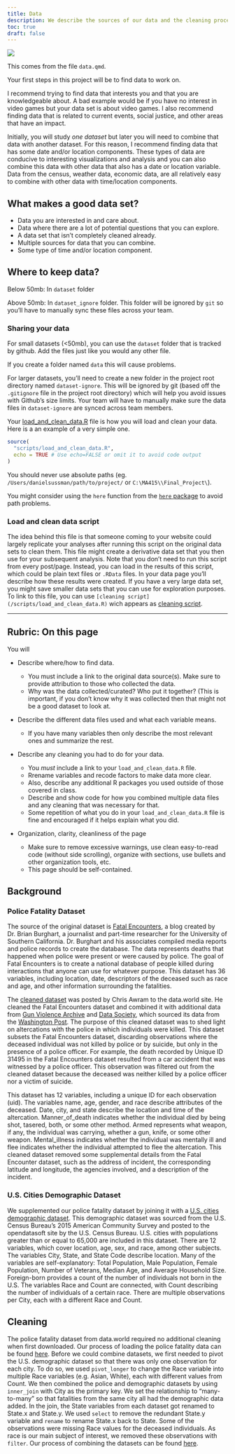 ```yaml
---
title: Data
description: We describe the sources of our data and the cleaning process.
toc: true
draft: false
---
```


![](images/data-import-cheatsheet-thumbs.png)

This comes from the file `data.qmd`.

Your first steps in this project will be to find data to work on.

I recommend trying to find data that interests you and that you are knowledgeable about. A bad example would be if you have no interest in video games but your data set is about video games. I also recommend finding data that is related to current events, social justice, and other areas that have an impact.

Initially, you will study *one dataset* but later you will need to combine that data with another dataset. For this reason, I recommend finding data that has some date and/or location components. These types of data are conducive to interesting visualizations and analysis and you can also combine this data with other data that also has a date or location variable. Data from the census, weather data, economic data, are all relatively easy to combine with other data with time/location components.

## What makes a good data set?

-   Data you are interested in and care about.
-   Data where there are a lot of potential questions that you can explore.
-   A data set that isn't completely cleaned already.
-   Multiple sources for data that you can combine.
-   Some type of time and/or location component.

## Where to keep data?

Below 50mb: In `dataset` folder

Above 50mb: In `dataset_ignore` folder. This folder will be ignored by `git` so you'll have to manually sync these files across your team.

### Sharing your data

For small datasets (\<50mb), you can use the `dataset` folder that is tracked by github. Add the files just like you would any other file.

If you create a folder named `data` this will cause problems.

For larger datasets, you'll need to create a new folder in the project root directory named `dataset-ignore`. This will be ignored by git (based off the `.gitignore` file in the project root directory) which will help you avoid issues with Github's size limits. Your team will have to manually make sure the data files in `dataset-ignore` are synced across team members.

Your [load_and_clean_data.R](/scripts/load_and_clean_data.R) file is how you will load and clean your data. Here is a an example of a very simple one.

```r
source(
  "scripts/load_and_clean_data.R",
  echo = TRUE # Use echo=FALSE or omit it to avoid code output  
)
```

You should never use absolute paths (eg. `/Users/danielsussman/path/to/project/` or `C:\MA415\\Final_Project\`).

You might consider using the `here` function from the [`here` package](https://here.r-lib.org/articles/here.html) to avoid path problems.

### Load and clean data script

The idea behind this file is that someone coming to your website could largely replicate your analyses after running this script on the original data sets to clean them. This file might create a derivative data set that you then use for your subsequent analysis. Note that you don't need to run this script from every post/page. Instead, you can load in the results of this script, which could be plain text files or `.RData` files. In your data page you'll describe how these results were created. If you have a very large data set, you might save smaller data sets that you can use for exploration purposes. To link to this file, you can use `[cleaning script](/scripts/load_and_clean_data.R)` wich appears as [cleaning script](/scripts/load_and_clean_data.R).

------------------------------------------------------------------------

## Rubric: On this page

You will

-   Describe where/how to find data.

    -   You must include a link to the original data source(s). Make sure to provide attribution to those who collected the data.
    -   Why was the data collected/curated? Who put it together? (This is important, if you don't know why it was collected then that might not be a good dataset to look at.

-   Describe the different data files used and what each variable means.

    -   If you have many variables then only describe the most relevant ones and summarize the rest.

-   Describe any cleaning you had to do for your data.

    -   You *must* include a link to your `load_and_clean_data.R` file.
    -   Rrename variables and recode factors to make data more clear.
    -   Also, describe any additional R packages you used outside of those covered in class.
    -   Describe and show code for how you combined multiple data files and any cleaning that was necessary for that.
    -   Some repetition of what you do in your `load_and_clean_data.R` file is fine and encouraged if it helps explain what you did.

-   Organization, clarity, cleanliness of the page

    -   Make sure to remove excessive warnings, use clean easy-to-read code (without side scrolling), organize with sections, use bullets and other organization tools, etc.
    -   This page should be self-contained.

## Background

### Police Fatality Dataset

The source of the original dataset is [Fatal Encounters](https://fatalencounters.org/), a blog created by Dr. Brian Burghart, a journalist and part-time researcher for the University of Southern California. Dr. Burghart and his associates compiled media reports and police records to create the database. The data represents deaths that happened when police were present or were caused by police. The goal of Fatal Encounters is to create a national database of people killed during interactions that anyone can use for whatever purpose. This dataset has 36 variables, including location, date, descriptors of the deceased such as race and age, and other information surrounding the fatalities. 

The [cleaned dataset](https://data.world/awram/us-police-involved-fatalities) was posted by Chris Awram to the data.world site. He cleaned the Fatal Encounters dataset and combined it with additional data from [Gun Violence Archive](https://www.gunviolencearchive.org/) and [Data Society](https://data.world/data-society/fatal-police-shootings), which sourced its data from the [Washington Post](https://github.com/washingtonpost/data-police-shootings). The purpose of this cleaned dataset was to shed light on altercations with the police in which individuals were killed. This dataset subsets the Fatal Encounters dataset, discarding observations where the deceased individual was not killed by police or by suicide, but only in the presence of a police officer. For example, the death recorded by Unique ID 31495 in the Fatal Encounters dataset resulted from a car accident that was witnessed by a police officer. This observation was filtered out from the cleaned dataset because the deceased was neither killed by a police officer nor a victim of suicide.

This dataset has 12 variables, including a unique ID for each observation (uid). The variables name, age, gender, and race describe attributes of the deceased. Date, city, and state describe the location and time of the altercation. Manner_of_death indicates whether the individual died by being shot, tasered, both, or some other method. Armed represents what weapon, if any, the individual was carrying, whether a gun, knife, or some other weapon. Mental_illness indicates whether the individual was mentally ill and flee indicates whether the individual attempted to flee the altercation. This cleaned dataset removed some supplemental details from the Fatal Encounter dataset, such as the address of incident, the corresponding latitude and longitude, the agencies involved, and a description of the incident.

### U.S. Cities Demographic Dataset

We supplemented our police fatality dataset by joining it with a [U.S. cities demographic dataset](https://public.opendatasoft.com/explore/dataset/us-cities-demographics/information/). This demographic dataset was sourced from the U.S. Census Bureau's 2015 American Community Survey and posted to the opendatasoft site by the U.S. Census Bureau. U.S. cities with populations greater than or equal to 65,000 are included in this dataset. There are 12 variables, which cover location, age, sex, and race, among other subjects. The variables City, State, and State Code describe location. Many of the variables are self-explanatory: Total Population, Male Population, Female Population, Number of Veterans, Median Age, and Average Household Size. Foreign-born provides a count of the number of individuals not born in the U.S. The variables Race and Count are connected, with Count describing the number of individuals of a certain race. There are multiple observations per City, each with a different Race and Count.

## Cleaning

The police fatality dataset from data.world required no additional cleaning when first downloaded. Our process of loading the police fatality data can be found [here](/load_and_clean_data.R). Before we could combine datasets, we first needed to pivot the U.S. demographic dataset so that there was only one observation for each city. To do so, we used `pivot_longer` to change the Race variable into multiple Race variables (e.g. Asian, White), each with different values from Count. We then combined the police and demographic datasets by using `inner_join` with City as the primary key. We set the relationship to "many-to-many" so that fatalities from the same city all had the demographic data added. In the join, the State variables from each dataset got renamed to State.x and State.y. We used `select` to remove the redundant State.y variable and `rename` to rename State.x back to State. Some of the observations were missing Race values for the deceased individuals. As race is our main subject of interest, we removed these observations with `filter`. Our process of combining the datasets can be found [here](/combining-datasets.R).
